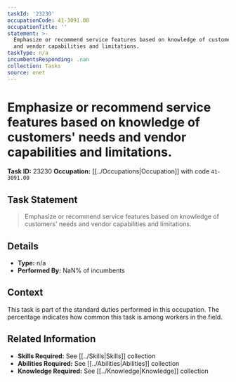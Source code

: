 ```yaml
---
taskId: '23230'
occupationCode: 41-3091.00
occupationTitle: ''
statement: >-
  Emphasize or recommend service features based on knowledge of customers' needs
  and vendor capabilities and limitations.
taskType: n/a
incumbentsResponding: .nan
collection: Tasks
source: onet
---
```

# Emphasize or recommend service features based on knowledge of customers' needs and vendor capabilities and limitations.

**Task ID:** 23230
**Occupation:** [[../Occupations|Occupation]] with code `41-3091.00`

## Task Statement

> Emphasize or recommend service features based on knowledge of customers' needs and vendor capabilities and limitations.

## Details

- **Type:** n/a
- **Performed By:** NaN% of incumbents

## Context

This task is part of the standard duties performed in this occupation. The percentage indicates how common this task is among workers in the field.

## Related Information

- **Skills Required:** See [[../Skills|Skills]] collection
- **Abilities Required:** See [[../Abilities|Abilities]] collection
- **Knowledge Required:** See [[../Knowledge|Knowledge]] collection
